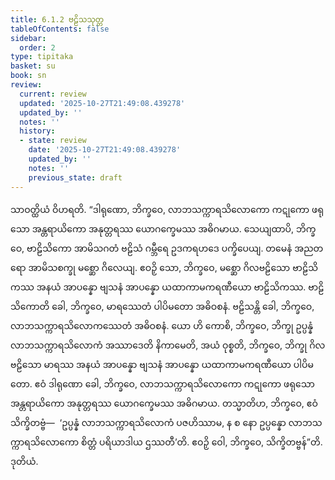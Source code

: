 ```yaml
---
title: 6.1.2 ဗဠိသသုတ္တ
tableOfContents: false
sidebar:
  order: 2
type: tipitaka
basket: su
book: sn
review:
  current: review
  updated: '2025-10-27T21:49:08.439278'
  updated_by: ''
  notes: ''
  history:
  - state: review
    date: '2025-10-27T21:49:08.439278'
    updated_by: ''
    notes: ''
    previous_state: draft
---
```



<ReviewStatus review={frontmatter.review} showDetails={true} />

<HypothesisAnnotation frontmatter={frontmatter} />

<DynamicBreadcrumb />

<Division number="158" book="sn" e="ch" v="18" p="303">

<Paragraph number="1023" book="sn">
သာဝတ္ထိယံ ဝိဟရတိ. “ဒါရုဏော, ဘိက္ခဝေ, လာဘသက္ကာရသိလောကော ကဋုကော ဖရုသော အန္တရာယိကော အနုတ္တရဿ ယောဂက္ခေမဿ အဓိဂမာယ. သေယျထာပိ, ဘိက္ခဝေ, ဗာဠိသိကော အာမိသဂတံ ဗဠိသံ ဂမ္ဘီရေ ဥဒကရဟဒေ ပက္ခိပေယျ. တမေနံ အညတရော အာမိသစက္ခု မစ္ဆော ဂိလေယျ. ဧဝဉှိ သော, ဘိက္ခဝေ, မစ္ဆော ဂိလဗဠိသော ဗာဠိသိကဿ အနယံ အာပန္နော ဗျသနံ အာပန္နော ယထာကာမကရဏီယော ဗာဠိသိကဿ.
</Paragraph>

<Paragraph number="1024" book="sn">
ဗာဠိသိကောတိ ခေါ, ဘိက္ခဝေ, မာရဿေတံ ပါပိမတော အဓိဝစနံ. ဗဠိသန္တိ ခေါ, ဘိက္ခဝေ, လာဘသက္ကာရသိလောကဿေတံ အဓိဝစနံ. ယော ဟိ ကောစိ, ဘိက္ခဝေ, ဘိက္ခု ဥပ္ပန္နံ လာဘသက္ကာရသိလောကံ အဿာဒေတိ နိကာမေတိ, အယံ ဝုစ္စတိ, ဘိက္ခဝေ, ဘိက္ခု ဂိလဗဠိသော မာရဿ အနယံ အာပန္နော ဗျသနံ အာပန္နော ယထာကာမကရဏီယော ပါပိမတော. ဧဝံ ဒါရုဏော ခေါ, ဘိက္ခဝေ, လာဘသက္ကာရသိလောကော ကဋုကော ဖရုသော အန္တရာယိကော အနုတ္တရဿ ယောဂက္ခေမဿ အဓိဂမာယ. တသ္မာတိဟ, ဘိက္ခဝေ, ဧဝံ သိက္ခိတဗ္ဗံ—  ‘ဥပ္ပန္နံ လာဘသက္ကာရသိလောကံ ပဇဟိဿာမ, န စ နော ဥပ္ပန္နော လာဘသက္ကာရသိလောကော စိတ္တံ ပရိယာဒါယ ဌဿတီ’တိ. ဧဝဉှိ ဝေါ, ဘိက္ခဝေ, သိက္ခိတဗ္ဗန်”တိ.

</Paragraph>
</Division>

<Paragraph number="1025" type="center" book="sn">
ဒုတိယံ.
</Paragraph>